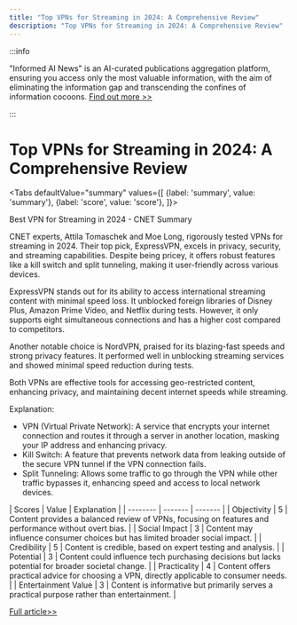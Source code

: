 ```yaml
---
title: "Top VPNs for Streaming in 2024: A Comprehensive Review"
description: "Top VPNs for Streaming in 2024: A Comprehensive Review"
---
```



:::info

"Informed AI News" is an AI-curated publications aggregation platform, ensuring you access only the most valuable information, with the aim of eliminating the information gap and transcending the confines of information cocoons.  [Find out more >>](/docs/guides)

:::

# Top VPNs for Streaming in 2024: A Comprehensive Review


<Tabs
	defaultValue="summary"
	values={[
	{label: 'summary', value: 'summary'},
	{label: 'score', value: 'score'},
]}>
<TabItem value="summary">


Best VPN for Streaming in 2024 - CNET Summary

CNET experts, Attila Tomaschek and Moe Long, rigorously tested VPNs for streaming in 2024. Their top pick, ExpressVPN, excels in privacy, security, and streaming capabilities. Despite being pricey, it offers robust features like a kill switch and split tunneling, making it user-friendly across various devices.

ExpressVPN stands out for its ability to access international streaming content with minimal speed loss. It unblocked foreign libraries of Disney Plus, Amazon Prime Video, and Netflix during tests. However, it only supports eight simultaneous connections and has a higher cost compared to competitors.

Another notable choice is NordVPN, praised for its blazing-fast speeds and strong privacy features. It performed well in unblocking streaming services and showed minimal speed reduction during tests.

Both VPNs are effective tools for accessing geo-restricted content, enhancing privacy, and maintaining decent internet speeds while streaming.

Explanation:
- VPN (Virtual Private Network): A service that encrypts your internet connection and routes it through a server in another location, masking your IP address and enhancing privacy.
- Kill Switch: A feature that prevents network data from leaking outside of the secure VPN tunnel if the VPN connection fails.
- Split Tunneling: Allows some traffic to go through the VPN while other traffic bypasses it, enhancing speed and access to local network devices.
</TabItem>
<TabItem value="score">
	| Scores     | Value   | Explanation |
	| -------- | ------- | ------- |
	| Objectivity  | 5    | Content provides a balanced review of VPNs, focusing on features and performance without overt bias.    |
	| Social Impact | 3     | Content may influence consumer choices but has limited broader social impact.    |
	| Credibility    | 5    | Content is credible, based on expert testing and analysis.    |
	| Potential    | 3    | Content could influence tech purchasing decisions but lacks potential for broader societal change.    |
	| Practicality    | 4    | Content offers practical advice for choosing a VPN, directly applicable to consumer needs.    |
	| Entertainment Value    | 3    | Content is informative but primarily serves a practical purpose rather than entertainment.    |
</TabItem>
</Tabs>

[Full article>>](https://www.cnet.com/tech/services-and-software/best-vpn-for-streaming/#ftag=CAD590a51e)
